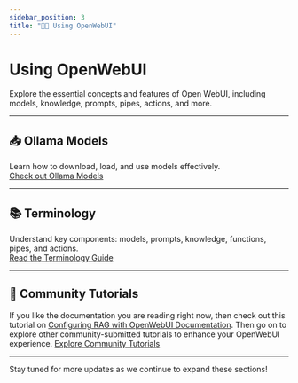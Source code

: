 ```yaml
---
sidebar_position: 3
title: "🧑‍💻 Using OpenWebUI"
---
```


# Using OpenWebUI

Explore the essential concepts and features of Open WebUI, including models, knowledge, prompts, pipes, actions, and more.

---

## 📥 Ollama Models  
Learn how to download, load, and use models effectively.  
[Check out Ollama Models](./OllamaModels.mdx)

---

## 📚 Terminology  
Understand key components: models, prompts, knowledge, functions, pipes, and actions.  
[Read the Terminology Guide](./Terminology.mdx)

---

## 📖 Community Tutorials  
If you like the documentation you are reading right now, then check out this tutorial on [Configuring RAG with OpenWebUI Documentation](../../tutorials/tips/rag-tutorial.md).
Then go on to explore other community-submitted tutorials to enhance your OpenWebUI experience. 
[Explore Community Tutorials](../../tutorials)  


---

Stay tuned for more updates as we continue to expand these sections!